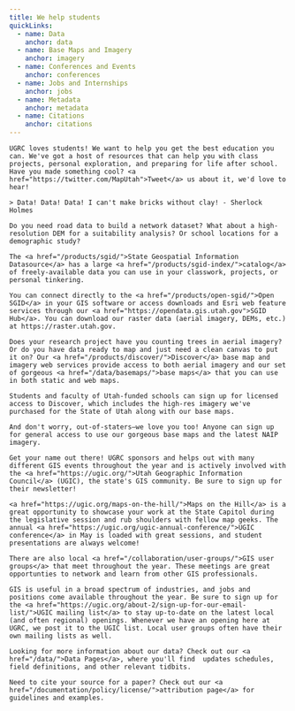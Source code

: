 ```yaml
---
title: We help students
quickLinks:
  - name: Data
    anchor: data
  - name: Base Maps and Imagery
    anchor: imagery
  - name: Conferences and Events
    anchor: conferences
  - name: Jobs and Internships
    anchor: jobs
  - name: Metadata
    anchor: metadata
  - name: Citations
    anchor: citations
---
```



<Layout title={frontmatter.title}>
  <QuickLinks links={frontmatter.quickLinks}/>
  <Section strip title="Solutions for Students">

    UGRC loves students! We want to help you get the best education you can. We've got a host of resources that can help you with class projects, personal exploration, and preparing for life after school. Have you made something cool? <a href="https://twitter.com/MapUtah">Tweet</a> us about it, we'd love to hear!

  </Section>
  <Section stripe title="Data">

    > Data! Data! Data! I can't make bricks without clay! - Sherlock Holmes

    Do you need road data to build a network dataset? What about a high-resolution DEM for a suitability analysis? Or school locations for a demographic study?

    The <a href="/products/sgid/">State Geospatial Information Datasource</a> has a large <a href="/products/sgid-index/">catalog</a> of freely-available data you can use in your classwork, projects, or personal tinkering.

    You can connect directly to the <a href="/products/open-sgid/">Open SGID</a> in your GIS software or access downloads and Esri web feature services through our <a href="https://opendata.gis.utah.gov">SGID Hub</a>. You can download our raster data (aerial imagery, DEMs, etc.) at https://raster.utah.gov.

  </Section>
  <Section title="Base Maps and Imagery">

    Does your research project have you counting trees in aerial imagery? Or do you have data ready to map and just need a clean canvas to put it on? Our <a href="/products/discover/">Discover</a> base map and imagery web services provide access to both aerial imagery and our set of gorgeous <a href="/data/basemaps/">base maps</a> that you can use in both static and web maps.

    Students and faculty of Utah-funded schools can sign up for licensed access to Discover, which includes the high-res imagery we've purchased for the State of Utah along with our base maps.

    And don't worry, out-of-staters—we love you too! Anyone can sign up for general access to use our gorgeous base maps and the latest NAIP imagery.

  </Section>
  <Section stripe title="Conferences and Events">

    Get your name out there! UGRC sponsors and helps out with many different GIS events throughout the year and is actively involved with the <a href="https://ugic.org/">Utah Geographic Information Council</a> (UGIC), the state's GIS community. Be sure to sign up for their newsletter!

    <a href="https://ugic.org/maps-on-the-hill/">Maps on the Hill</a> is a great opportunity to showcase your work at the State Capitol during the legislative session and rub shoulders with fellow map geeks. The annual <a href="https://ugic.org/ugic-annual-conference/">UGIC conference</a> in May is loaded with great sessions, and student presentations are always welcome!

    There are also local <a href="/collaboration/user-groups/">GIS user groups</a> that meet throughout the year. These meetings are great opportunties to network and learn from other GIS professionals.

  </Section>
  <Section title="Jobs and Internships">

    GIS is useful in a broad spectrum of industries, and jobs and positions come available throughout the year. Be sure to sign up for the <a href="https://ugic.org/about-2/sign-up-for-our-email-list/">UGIC mailing list</a> to stay up-to-date on the latest local (and often regional) openings. Whenever we have an opening here at UGRC, we post it to the UGIC list. Local user groups often have their own mailing lists as well.

  </Section>
  <Section stripe title="Metadata">

    Looking for more information about our data? Check out our <a href="/data/">Data Pages</a>, where you'll find  updates schedules, field definitions, and other relevant tidbits.

  </Section>
  <Section title="Citations">

    Need to cite your source for a paper? Check out our <a href="/documentation/policy/license/">attribution page</a> for guidelines and examples.

  </Section>

</Layout>
